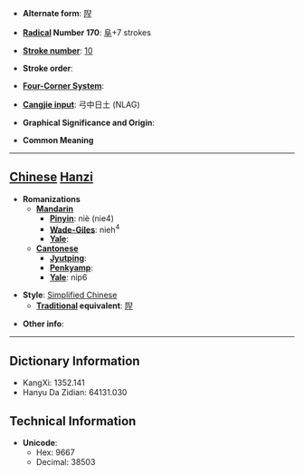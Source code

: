 * '''Alternate form''': [[隉]]

* '''[[Wiktionary:Chinese radical index| Radical]] Number 170''': [[Wiktionary:Chinese radical index 阜|阜]]+7 strokes

* '''[[Wiktionary:Chinese total strokes index|Stroke number]]''': [[Wiktionary:Chinese total strokes index 10|10]]

* '''Stroke order''': 

* '''[[Wiktionary:Chinese four corner index|Four-Corner System]]''': 

* '''[[Wiktionary:Chinese Cangjie index|Cangjie input]]''': 弓中日土 (NLAG)

* '''Graphical Significance and Origin''': 

* '''Common Meaning'''

----

== [[Chinese]] [[Hanzi]] ==

* '''Romanizations'''
** '''[[Mandarin]]'''
*** '''[[Pinyin]]''': niè (nie4)
*** '''[[Wade-Giles]]''': nieh<sup>4</sup>
*** '''[[Yale]]''': 
** '''[[Cantonese]]'''
*** '''[[Jyutping]]''':
*** '''[[Penkyamp]]''': 
*** '''[[Yale]]''': nip6

* '''Style''': [[Simplified Chinese]] 
** '''[[Traditional Chinese|Traditional]] equivalent''': [[隉]]

* '''Other info''': 

----

== Dictionary Information ==

* KangXi: 1352.141
* Hanyu Da Zidian: 64131.030

== Technical Information ==

* '''Unicode''':
** Hex: 9667
** Decimal: 38503
